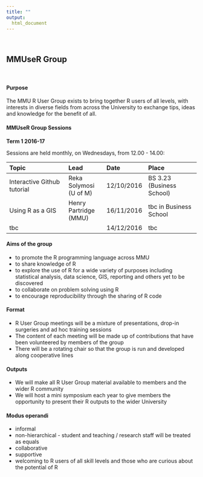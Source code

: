 ```yaml
---
title: ""
output: 
  html_document
---
```


<br>

## MMUseR Group

<br>

#### Purpose

The MMU R User Group exists to bring together R users of all levels, with interests in diverse fields from across the University to exchange tips, ideas and knowledge for the benefit of all.

#### MMUseR Group Sessions 

**Term 1 2016-17**

Sessions are held monthly, on Wednesdays, from 12.00 - 14.00:


| Topic                         | Lead                 | Date       | Place  |
| :---------------------------- |:-----------------    | :--------- | :------------------------ |
| Interactive Github tutorial   | Reka Solymosi (U of M) | 12/10/2016 | BS 3.23 (Business School) | 
| Using R as a GIS              | Henry Partridge (MMU)| 16/11/2016 |   tbc in Business School    | 
| tbc                           |                      | 14/12/2016 | tbc                       | 

#### Aims of the group

* to promote the R programming language across MMU
* to share knowledge of R
* to explore the use of R for a wide variety of purposes including statistical analysis, data science, GIS, reporting and others yet to be discovered
* to collaborate on problem solving using R
* to encourage reproducibility through the sharing of R code

#### Format

* R User Group meetings will be a mixture of presentations, drop-in surgeries and ad hoc training sessions
* The content of each meeting will be made up of contributions that have been volunteered by members of the group
* There will be a rotating chair so that the group is run and developed along cooperative lines

#### Outputs

* We will make all R User Group material available to members and the wider R community
* We will host a mini symposium each year to give members the opportunity to present their R outputs to the wider University

#### Modus operandi

* informal
* non-hierarchical - student and teaching / research staff will be treated as equals
* collaborative
* supportive
* welcoming to R users of all skill levels and those who are curious about the potential of R

